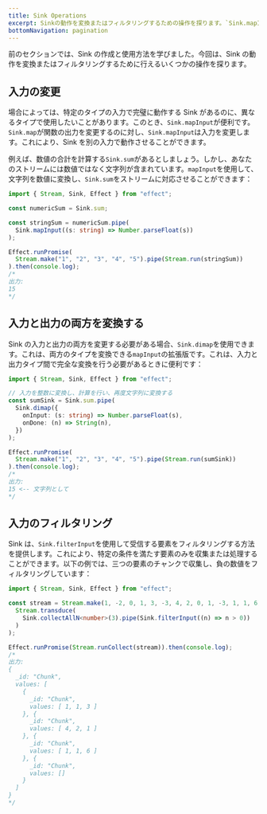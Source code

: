 ```yaml
---
title: Sink Operations
excerpt: Sinkの動作を変換またはフィルタリングするための操作を探ります。`Sink.mapInput`を使用して異なる入力タイプに適応させる方法を学びます。`Sink.dimap`を活用して、入力と出力タイプの完全な変換が可能になります。特定の条件に基づいて要素を選択的に処理するために、`Sink.filterInput`を利用します。
bottomNavigation: pagination
---
```


前のセクションでは、Sink の作成と使用方法を学びました。今回は、Sink の動作を変換またはフィルタリングするために行えるいくつかの操作を探ります。

## 入力の変更

場合によっては、特定のタイプの入力で完璧に動作する Sink があるのに、異なるタイプで使用したいことがあります。このとき、`Sink.mapInput`が便利です。`Sink.map`が関数の出力を変更するのに対し、`Sink.mapInput`は入力を変更します。これにより、Sink を別の入力で動作させることができます。

例えば、数値の合計を計算する`Sink.sum`があるとしましょう。しかし、あなたのストリームには数値ではなく文字列が含まれています。`mapInput`を使用して、文字列を数値に変換し、`Sink.sum`をストリームに対応させることができます：

```ts twoslash
import { Stream, Sink, Effect } from "effect";

const numericSum = Sink.sum;

const stringSum = numericSum.pipe(
  Sink.mapInput((s: string) => Number.parseFloat(s))
);

Effect.runPromise(
  Stream.make("1", "2", "3", "4", "5").pipe(Stream.run(stringSum))
).then(console.log);
/*
出力:
15
*/
```

## 入力と出力の両方を変換する

Sink の入力と出力の両方を変更する必要がある場合、`Sink.dimap`を使用できます。これは、両方のタイプを変換できる`mapInput`の拡張版です。これは、入力と出力タイプ間で完全な変換を行う必要があるときに便利です：

```ts twoslash
import { Stream, Sink, Effect } from "effect";

// 入力を整数に変換し、計算を行い、再度文字列に変換する
const sumSink = Sink.sum.pipe(
  Sink.dimap({
    onInput: (s: string) => Number.parseFloat(s),
    onDone: (n) => String(n),
  })
);

Effect.runPromise(
  Stream.make("1", "2", "3", "4", "5").pipe(Stream.run(sumSink))
).then(console.log);
/*
出力:
15 <-- 文字列として
*/
```

## 入力のフィルタリング

Sink は、`Sink.filterInput`を使用して受信する要素をフィルタリングする方法を提供します。これにより、特定の条件を満たす要素のみを収集または処理することができます。以下の例では、三つの要素のチャンクで収集し、負の数値をフィルタリングしています：

```ts twoslash
import { Stream, Sink, Effect } from "effect";

const stream = Stream.make(1, -2, 0, 1, 3, -3, 4, 2, 0, 1, -3, 1, 1, 6).pipe(
  Stream.transduce(
    Sink.collectAllN<number>(3).pipe(Sink.filterInput((n) => n > 0))
  )
);

Effect.runPromise(Stream.runCollect(stream)).then(console.log);
/*
出力:
{
  _id: "Chunk",
  values: [
    {
      _id: "Chunk",
      values: [ 1, 1, 3 ]
    }, {
      _id: "Chunk",
      values: [ 4, 2, 1 ]
    }, {
      _id: "Chunk",
      values: [ 1, 1, 6 ]
    }, {
      _id: "Chunk",
      values: []
    }
  ]
}
*/
```
